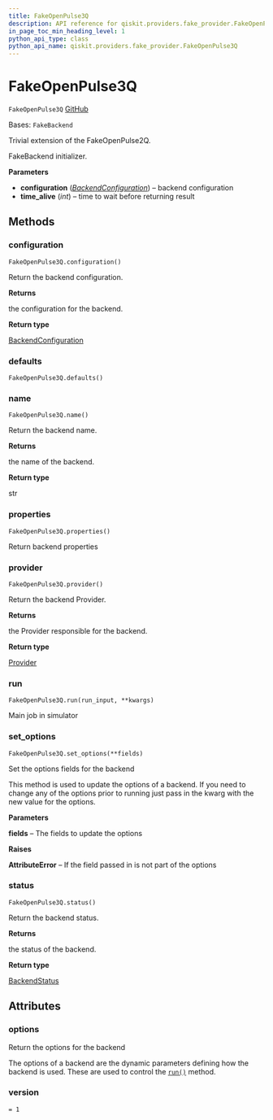 ```yaml
---
title: FakeOpenPulse3Q
description: API reference for qiskit.providers.fake_provider.FakeOpenPulse3Q
in_page_toc_min_heading_level: 1
python_api_type: class
python_api_name: qiskit.providers.fake_provider.FakeOpenPulse3Q
---
```


# FakeOpenPulse3Q

<span id="qiskit.providers.fake_provider.FakeOpenPulse3Q" />

`FakeOpenPulse3Q` [GitHub](https://github.com/qiskit/qiskit/tree/stable/0.24/qiskit/providers/fake_provider/fake_openpulse_3q.py "view source code")

Bases: `FakeBackend`

Trivial extension of the FakeOpenPulse2Q.

FakeBackend initializer.

**Parameters**

*   **configuration** ([*BackendConfiguration*](qiskit.providers.models.BackendConfiguration "qiskit.providers.models.BackendConfiguration")) – backend configuration
*   **time\_alive** (*int*) – time to wait before returning result

## Methods

<span id="qiskit-providers-fake-provider-fakeopenpulse3q-configuration" />

### configuration

<span id="qiskit.providers.fake_provider.FakeOpenPulse3Q.configuration" />

`FakeOpenPulse3Q.configuration()`

Return the backend configuration.

**Returns**

the configuration for the backend.

**Return type**

[BackendConfiguration](qiskit.providers.models.BackendConfiguration "qiskit.providers.models.BackendConfiguration")

<span id="qiskit-providers-fake-provider-fakeopenpulse3q-defaults" />

### defaults

<span id="qiskit.providers.fake_provider.FakeOpenPulse3Q.defaults" />

`FakeOpenPulse3Q.defaults()`

<span id="qiskit-providers-fake-provider-fakeopenpulse3q-name" />

### name

<span id="qiskit.providers.fake_provider.FakeOpenPulse3Q.name" />

`FakeOpenPulse3Q.name()`

Return the backend name.

**Returns**

the name of the backend.

**Return type**

str

<span id="qiskit-providers-fake-provider-fakeopenpulse3q-properties" />

### properties

<span id="qiskit.providers.fake_provider.FakeOpenPulse3Q.properties" />

`FakeOpenPulse3Q.properties()`

Return backend properties

<span id="qiskit-providers-fake-provider-fakeopenpulse3q-provider" />

### provider

<span id="qiskit.providers.fake_provider.FakeOpenPulse3Q.provider" />

`FakeOpenPulse3Q.provider()`

Return the backend Provider.

**Returns**

the Provider responsible for the backend.

**Return type**

[Provider](qiskit.providers.Provider "qiskit.providers.Provider")

<span id="qiskit-providers-fake-provider-fakeopenpulse3q-run" />

### run

<span id="qiskit.providers.fake_provider.FakeOpenPulse3Q.run" />

`FakeOpenPulse3Q.run(run_input, **kwargs)`

Main job in simulator

<span id="qiskit-providers-fake-provider-fakeopenpulse3q-set-options" />

### set\_options

<span id="qiskit.providers.fake_provider.FakeOpenPulse3Q.set_options" />

`FakeOpenPulse3Q.set_options(**fields)`

Set the options fields for the backend

This method is used to update the options of a backend. If you need to change any of the options prior to running just pass in the kwarg with the new value for the options.

**Parameters**

**fields** – The fields to update the options

**Raises**

**AttributeError** – If the field passed in is not part of the options

<span id="qiskit-providers-fake-provider-fakeopenpulse3q-status" />

### status

<span id="qiskit.providers.fake_provider.FakeOpenPulse3Q.status" />

`FakeOpenPulse3Q.status()`

Return the backend status.

**Returns**

the status of the backend.

**Return type**

[BackendStatus](qiskit.providers.models.BackendStatus "qiskit.providers.models.BackendStatus")

## Attributes

<span id="qiskit.providers.fake_provider.FakeOpenPulse3Q.options" />

### options

Return the options for the backend

The options of a backend are the dynamic parameters defining how the backend is used. These are used to control the [`run()`](qiskit.providers.fake_provider.FakeOpenPulse3Q#run "qiskit.providers.fake_provider.FakeOpenPulse3Q.run") method.

<span id="qiskit.providers.fake_provider.FakeOpenPulse3Q.version" />

### version

`= 1`

